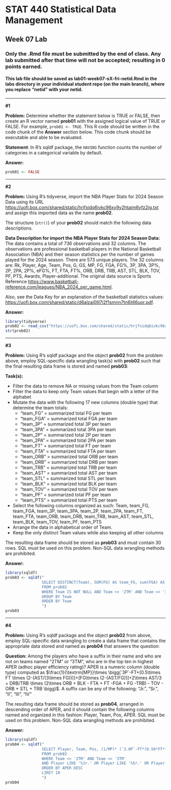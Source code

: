 

# STAT 440 Statistical Data Management

## Week 07 Lab

### Only the .Rmd file must be submitted by the end of class. Any lab submitted after that time will not be accepted; resulting in 0 points earned.

#### This lab file should be saved as lab01-week07-sX-fri-netid.Rmd in the labs directory in your individual student repo (on the main branch), where you replace "netid" with your netid.

------------------------------------------------------------------------

**#1**

**Problem:** Determine whether the statement below is TRUE or FALSE, then create an R vector named **prob01** with the assigned logical value of TRUE or FALSE. For example, `prob01 <- TRUE`. This R code should be written in the code chunk of the **Answer** section below. This code chunk should be executable and able to be evaluated.

**Statement**: In R's sqldf package, the `HAVING` function counts the number of categories in a categorical variable by default.

**Answer:**

```r
prob01 <- FALSE
```

------------------------------------------------------------------------

**#2**

**Problem:** Using R's tidyverse, import the NBA Player Stats for 2024 Season Data using its URL <https://uofi.box.com/shared/static/hrjfxidq6ivkc96xy9y2htajm6yfz2ig.txt> and assign this imported data as the name **prob02**.

The structure (`str()`) of your **prob02** should match the following data descriptions.

**Data Description for import the NBA Player Stats for 2024 Season Data:** The data contains a total of 736 observations and 32 columns. The observations are professional basketball players in the National Basketball Association (NBA) and their season statistics per the number of games played for the 2024 season. There are 573 unique players. The 32 columns are: Rk, Player, Age, Team, Pos, G, GS, MP, FG, FGA, FG%, 3P, 3PA, 3P%, 2P, 2PA, 2P%, eFG%, FT, FTA, FT%, ORB, DRB, TRB, AST, STL, BLK, TOV, PF, PTS, Awards, Player-additional. The original data source is Sports Reference <https://www.basketball-reference.com/leagues/NBA_2024_per_game.html>.

Also, see the Data Key for an explanation of the basketball statistics values: <https://uofi.box.com/shared/static/d6alzaj0lll7j2f1smnn7tn6itll6uor.pdf>.

**Answer:**

```r
library(tidyverse)
prob02 <- read_csv("https://uofi.box.com/shared/static/hrjfxidq6ivkc96xy9y2htajm6yfz2ig.txt")
str(prob02)
```

------------------------------------------------------------------------

**#3**

**Problem:** Using R's sqldf package and the object **prob02** from the problem above, employ SQL-specific data wrangling task(s) with **prob02** such that the final resulting data frame is stored and named **prob03**:

**Task(s):**

-   Filter the data to remove NA or missing values from the Team column
-   Filter the data to keep only Team values that begin with a letter of the alphabet
-   Mutate the data with the following 17 new columns (double type) that determine the team totals:
    -   "team_FG" = summarized total FG per team
    -   "team_FGA" = summarized total FGA per team
    -   "team_3P" = summarized total 3P per team
    -   "team_3PA" = summarized total 3PA per team
    -   "team_2P" = summarized total 2P per team
    -   "team_2PA" = summarized total 2PA per team
    -   "team_FT" = summarized total FT per team
    -   "team_FTA" = summarized total FTA per team
    -   "team_ORB" = summarized total ORB per team
    -   "team_DRB" = summarized total DRB per team
    -   "team_TRB" = summarized total TRB per team
    -   "team_AST" = summarized total AST per team
    -   "team_STL" = summarized total STL per team
    -   "team_BLK" = summarized total BLK per team
    -   "team_TOV" = summarized total TOV per team
    -   "team_PF" = summarized total PF per team
    -   "team_PTS" = summarized total PTS per team
-   Select the following columns organized as such: Team, team_FG, team_FGA, team_3P, team_3PA, team_2P, team_2PA, team_FT, team_FTA, team_ORB, team_DRB, team_TRB, team_AST, team_STL, team_BLK, team_TOV, team_PF, team_PTS
-   Arrange the data in alphabetical order of Team.
-   Keep the only distinct Team values while also keeping all other columns

The resulting data frame should be stored as **prob03** and must contain 30 rows. SQL must be used on this problem. Non-SQL data wrangling methods are prohibited.

**Answer:**

```r
library(sqldf)
prob03 <- sqldf("
                SELECT DISTINCT(Team), SUM(FG) AS team_FG, sum(FGA) AS team_FGA, sum(`3P`) AS team_3P, sum(`3PA`) as team_3PA, sum(`2P`) as team_2P, sum(`2PA`) as team_2PA, sum(FT) as team_FT, sum(FTA) as team_FTA, sum(ORB) as team_ORB, sum(DRB) as team_DRB, sum(TRB) as team_TRB, sum(AST) as team_AST, sum(STL) as team_STL, sum(BLK) as team_BLK, sum(TOV) as team_TOV, sum(PF) as team_PF, sum(PTS) as team_PTS
                FROM prob02
                WHERE Team IS NOT NULL AND Team <> '2TM' AND Team <> '3TM'
                GROUP BY Team
                ORDER BY Team
                ")
prob03
```

------------------------------------------------------------------------

**#4**

**Problem:** Using R's sqldf package and the object **prob02** from above, employ SQL-specific data wrangling to create a data frame that contains the appropriate data stored and named as **prob04** that answers the question:

**Question:** Among the players who have a suffix in their name and who are not on teams named "2TM" or "3TM", who are in the top ten in highest APER (adhoc player efficiency rating)? APER is a numeric column (double type) computed as $\frac{1}{\textrm{MP}}\times \bigg(`3P`-FT+[0.5\times FT \times (2-(AST/(3\times FG)))]+[FG\times (2-(AST/FG))]+2\times AST/3 + DRB/TRB \times (2\times ORB + BLK - FTA + FT -FGA + FG -TRB) - TOV - ORB + STL + TRB \bigg)$. A suffix can be any of the following: "Jr.", "Sr.", "II", "III", "IV"

The resulting data frame should be stored as **prob04**, arranged in descending order of APER, and it should contain the following columns named and organized in this fashion: Player, Team, Pos, APER. SQL must be used on this problem. Non-SQL data wrangling methods are prohibited.

**Answer:**

```r
library(sqldf)
prob04 <- sqldf("
                SELECT Player, Team, Pos, (1/MP)* (`3.0P`-FT*(0.50*FT*(2-(AST/(3.0*FG))))+(FG*(2.--(AST/FG)))+2.0*AST/3.0+DRB/TRB*(2.0*ORB+BLK-FTA+FT-FGA+FG-TRB)-TOV-ORB+STL+TRB) AS APER
                FROM prob02
                WHERE Team <> '2TM' AND Team <> '3TM'
                AND Player LIKE '%Jr.' OR Player LIKE '%Sr.' OR Player LIKE '%II' OR Player LIKE '%III' OR Player LIKE '%IV'
                ORDER BY APER DESC
                LIMIT 10
                ")
prob04
```

